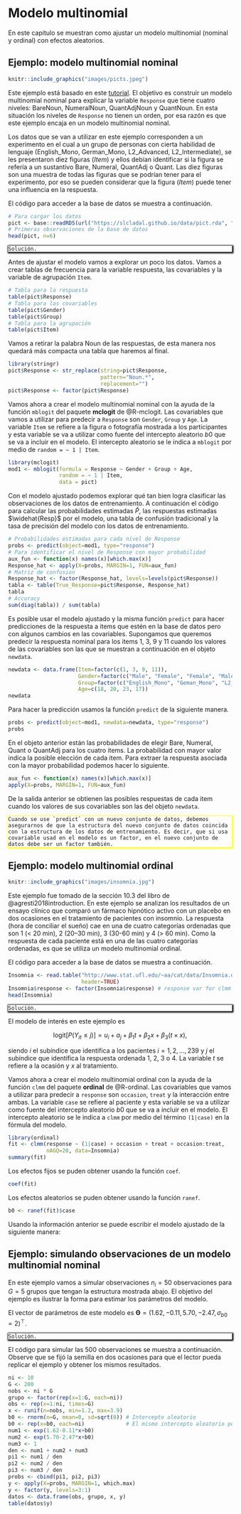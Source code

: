 # Modelo multinomial {#multinomial}

En este capítulo se muestran como ajustar un modelo multinomial (nominal y ordinal) con efectos aleatorios.

## Ejemplo: modelo multinomial nominal {-}

```r
knitr::include_graphics("images/picts.jpeg")
```

Este ejemplo está basado en este [tutorial](https://ladal.edu.au/regression.html#Mixed-Effects_Multinomial_Regression). El objetivo es construir un modelo multinomial nominal para explicar la variable `Response` que tiene cuatro niveles: BareNoun, NumeralNoun, QuantAdjNoun y QuantNoun. En esta situación los niveles de `Response` no tienen un orden, por esa razón es que este ejemplo encaja en un modelo multinomial nominal.

Los datos que se van a utilizar en este ejemplo corresponden a un experimento en el cual a un grupo de personas con cierta habilidad de lenguaje (English_Mono, German_Mono, L2_Advanced, L2_Intermediate), se les presentaron diez figuras (_Item_) y ellos debían identificar si la figura se refería a un sustantivo Bare, Numeral, QuantAdj o Quant. Las diez figuras son una muestra de todas las figuras que se podrían tener para el experimento, por eso se pueden considerar que la figura (_Item_) puede tener una influencia en la respuesta.

El código para acceder a la base de datos se muestra a continuación.

```r
# Para cargar los datos
pict <- base::readRDS(url("https://slcladal.github.io/data/pict.rda", "rb"))
# Primeras observaciones de la base de datos
head(pict, n=6)
```

<div style="-moz-box-shadow: 1px 1px 3px 2px #000000;
  -webkit-box-shadow: 1px 1px 3px 2px #000000;
  box-shadow:         1px 1px 3px 2px #000000;">

```block2
Solución.
```

</div>

Antes de ajustar el modelo vamos a explorar un poco los datos. Vamos a crear tablas de frecuencia para la variable respuesta, las covariables y la variable de agrupación `Item`.

```r
# Tabla para la respuesta
table(pict$Response)
# Tabla para las covariables
table(pict$Gender)
table(pict$Group)
# Tabla para la agrupación
table(pict$Item)
```

Vamos a retirar la palabra Noun de las respuestas, de esta manera nos quedará más compacta una tabla que haremos al final.

```r
library(stringr)
pict$Response <- str_replace(string=pict$Response, 
                             pattern="Noun.*", 
                             replacement="")
pict$Response <- factor(pict$Response)
```


Vamos ahora a crear el modelo multinomial nominal con la ayuda de la función `mblogit` del paquete **mclogit** de @R-mclogit. Las covariables que vamos a utilizar para predecir a `Response` son `Gender`, `Group` y `Age`. La variable `Item` se refiere a la figura o fotografía mostrada a los participantes y esta variable se va a utilizar como fuente del intercepto aleatorio $b0$ que se va a incluir en el modelo. El intercepto aleatorio se le indica a `mblogit` por medio de `random = ~ 1 | Item`.

```r
library(mclogit)
mod1 <- mblogit(formula = Response ~ Gender + Group + Age, 
                random = ~ 1 | Item, 
                data = pict)
```

Con el modelo ajustado podemos explorar qué tan bien logra clasificar las observaciones de los datos de entrenamiento. A continuación el código para calcular las probabilidades estimadas $\hat{P}$, las respuestas estimadas $\widehat{Resp}$ por el modelo, una tabla de confusión tradicional y la tasa de precisión del modelo con los datos de entrenamiento.

```r
# Probabilidades estimadas para cada nivel de Response
probs <- predict(object=mod1, type="response")
# Para identificar el nivel de Response con mayor probabilidad
aux_fun <- function(x) names(x)[which.max(x)]
Response_hat <- apply(X=probs, MARGIN=1, FUN=aux_fun)
# Matriz de confusion
Response_hat <- factor(Response_hat, levels=levels(pict$Response))
tabla <- table(True_Response=pict$Response, Response_hat)
tabla
# Accuracy
sum(diag(tabla)) / sum(tabla)
```

Es posible usar el modelo ajustado y la misma función `predict` para hacer predicciones de la respuesta a items que estén en la base de datos pero con algunos cambios en las covariables. Supongamos que queremos predecir la respuesta nominal para los items 1, 3, 9 y 11 cuando los valores de las covariables son las que se muestran a continuación en el objeto `newdata`.

```r
newdata <- data.frame(Item=factor(c(1, 3, 9, 11)), 
                      Gender=factor(c("Male", "Female", "Female", "Male")),
                      Group=factor(c("English_Mono", "Geman_Mono", "L2_Advanced", "L2_Intermediate")),
                      Age=c(18, 20, 23, 17))
newdata
```

Para hacer la predicción usamos la función `predict` de la siguiente manera.

```r
probs <- predict(object=mod1, newdata=newdata, type="response")
probs
```

En el objeto anterior están las probabilidades de elegir Bare, Numeral, Quant o QuantAdj para los cuatro items. La probabilidad con mayor valor indica la posible elección de cada item. Para extraer la respuesta asociada con la mayor probabilidad podemos hacer lo siguiente.

```r
aux_fun <- function(x) names(x)[which.max(x)]
apply(X=probs, MARGIN=1, FUN=aux_fun)
```

De la salida anterior se obtienen las posibles respuestas de cada item cuando los valores de sus covariables son las del objeto `newdata`.

<div style="-moz-box-shadow: 1px 1px 3px 2px #ffff00;
  -webkit-box-shadow: 1px 1px 3px 2px #ffff00;
  box-shadow:         1px 1px 3px 2px #ffff00;">

```block2
Cuando se use `predict` con un nuevo conjunto de datos, debemos asegurarnos de que la estructura del nuevo conjunto de datos coincida con la estructura de los datos de entrenamiento. Es decir, que si usa covariable usad en el modelo es un factor, en el nuevo conjunto de datos debe ser un factor también.
```

</div>

## Ejemplo: modelo multinomial ordinal {-}

```r
knitr::include_graphics("images/insomnia.jpg")
```

Este ejemplo fue tomado de la sección 10.3 del libro de @agresti2018introduction. En este ejemplo se analizan los resultados de un ensayo clínico que comparó un fármaco hipnótico activo con un placebo en dos ocasiones en el tratamiento de pacientes con insomnio. La respuesta (hora de conciliar el sueño) cae en una de cuatro categorías ordenadas que son 1 (< 20 min), 2 (20–30 min), 3 (30-60 min) y 4 (> 60 min). Como la respuesta de cada paciente está en una de las cuatro categorías ordenadas, es que se utiliza un modelo multinomial ordinal. 

El código para acceder a la base de datos se muestra a continuación.


```r
Insomnia <- read.table("http://www.stat.ufl.edu/~aa/cat/data/Insomnia.dat",
                       header=TRUE)
Insomnia$response <- factor(Insomnia$response) # response var for clmm must be factor
head(Insomnia)
```

<div style="-moz-box-shadow: 1px 1px 3px 2px #000000;
  -webkit-box-shadow: 1px 1px 3px 2px #000000;
  box-shadow:         1px 1px 3px 2px #000000;">

```block2
Solución.
```

</div>

El modelo de interés en este ejemplo es

$$
\text{logit}[P(Y_{it} \leq j) ] = u_i + a_j + \beta_1 t + \beta_2 x + \beta_3 (t \times x),
$$

siendo $i$ el subíndice que identifica a los pacientes $i=1, 2, \ldots, 239$ y $j$ el subíndice que identifica la respuesta ordenada 1, 2, 3 o 4. La variable $t$ se refiere a la ocasión y $x$ al tratamiento.

Vamos ahora a crear el modelo multinomial ordinal con la ayuda de la función `clmm` del paquete **ordinal** de @R-ordinal. Las covariables que vamos a utilizar para predecir a `response` son `occasion`, `treat` y la interacción entre ambas. La variable `case` se refiere al paciente y esta variable se va a utilizar como fuente del intercepto aleatorio $b0$ que se va a incluir en el modelo. El intercepto aleatorio se le indica a `clmm` por medio del término `(1|case)` en la fórmula del modelo.

```r
library(ordinal)
fit <- clmm(response ~ (1|case) + occasion + treat + occasion:treat,
            nAGQ=20, data=Insomnia) 
summary(fit)
```

Los efectos fijos se puden obtener usando la función `coef`.

```r
coef(fit)
```

Los efectos aleatorios se puden obtener usando la función `ranef`.

```r
b0 <- ranef(fit)$case
```


Usando la información anterior se puede escribir el modelo ajustado de la siguiente manera:










## Ejemplo: simulando observaciones de un modelo multinomial nominal {-}
En este ejemplo vamos a simular observaciones $n_i=50$ observaciones para $G=5$ grupos que tengan la estructura mostrada abajo. El objetivo del ejemplo es ilustrar la forma para estimar los parámetros del modelo.

\begin{align*} 
y_{ij} | b_0 &\sim  Multinomial(\left\lbrace 1, 2, 3 \right\rbrace, \left\lbrace \pi_1, \pi_2, \pi_3 \right\rbrace) \\ 
\pi_{1i} &= \frac{e^{1.62-0.11x_{ij}+b0}}{1+e^{1.62-0.11x_{ij}+b0}+e^{5.70.2.47x_{ij}+b0}} \\
\pi_{2i} &= \frac{e^{5.70-2.47x_{ij}+b0}}{1+e^{1.62-0.11x_{ij}+b0}+e^{5.70-2.47x_{ij}+b0}} \\
\pi_{3i} &= \frac{1}{1+e^{1.62-0.11x_{ij}+b0}+e^{5.70-0.2.47x_{ij}+b0}} \\
b_{0} &\sim N(0, \sigma^2_{b0}=4) \\
x_{ij} &\sim U(1, 4)
\end{align*}

El vector de parámetros de este modelo es $\boldsymbol{\Theta}=(1.62, -0.11, 5.70, -2.47, \sigma_{b0}=2)^\top$.

<div style="-moz-box-shadow: 1px 1px 3px 2px #000000;
  -webkit-box-shadow: 1px 1px 3px 2px #000000;
  box-shadow:         1px 1px 3px 2px #000000;">

```block2
Solución.
```

</div>

El código para simular las 500 observaciones se muestra a continuación. Observe que se fijó la semilla en dos ocasiones para que el lector pueda replicar el ejemplo y obtener los mismos resultados.

```r
ni <- 10
G <- 200
nobs <- ni * G
grupo <- factor(rep(x=1:G, each=ni))
obs <- rep(x=1:ni, times=G)
x <- runif(n=nobs, min=1.2, max=3.9)
b0 <- rnorm(n=G, mean=0, sd=sqrt(0)) # Intercepto aleatorio
b0 <- rep(x=b0, each=ni)             # El mismo intercepto aleatorio pero repetido
num1 <- exp(1.62-0.11*x+b0)
num2 <- exp(5.70-2.47*x+b0)
num3 <- 1
den <- num1 + num2 + num3
pi1 <- num1 / den
pi2 <- num2 / den
pi3 <- num3 / den
probs <- cbind(pi1, pi2, pi3)
y <- apply(X=probs, MARGIN=1, which.max)
y <- factor(y, levels=3:1)
datos <- data.frame(obs, grupo, x, y)
table(datos$y)
```
